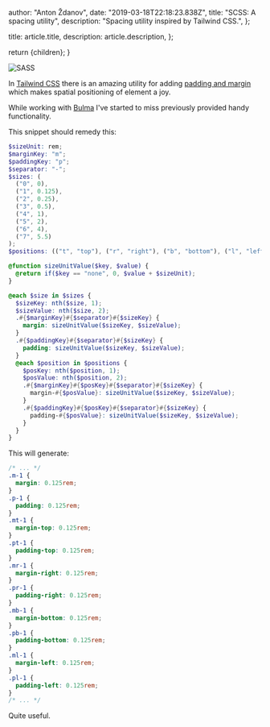 
  author: "Anton Ždanov",
  date: "2019-03-18T22:18:23.838Z",
  title: "SCSS: A spacing utility",
  description: "Spacing utility inspired by Tailwind CSS.",
};

  title: article.title,
  description: article.description,
};

  return <ArticleLayout article={article}>{children}</ArticleLayout>;
}

<Image src={sass} alt="SASS" />

In [Tailwind CSS](https://tailwindcss.com/) there is an amazing utility for adding [padding and margin](https://tailwindcss.com/docs/spacing/#app) which makes spatial positioning of element a joy.

While working with [Bulma](https://bulma.io/) I've started to miss previously provided handy functionality.

This snippet should remedy this:

```scss
$sizeUnit: rem;
$marginKey: "m";
$paddingKey: "p";
$separator: "-";
$sizes: (
  ("0", 0),
  ("1", 0.125),
  ("2", 0.25),
  ("3", 0.5),
  ("4", 1),
  ("5", 2),
  ("6", 4),
  ("7", 5.5)
);
$positions: (("t", "top"), ("r", "right"), ("b", "bottom"), ("l", "left"));

@function sizeUnitValue($key, $value) {
  @return if($key == "none", 0, $value + $sizeUnit);
}

@each $size in $sizes {
  $sizeKey: nth($size, 1);
  $sizeValue: nth($size, 2);
  .#{$marginKey}#{$separator}#{$sizeKey} {
    margin: sizeUnitValue($sizeKey, $sizeValue);
  }
  .#{$paddingKey}#{$separator}#{$sizeKey} {
    padding: sizeUnitValue($sizeKey, $sizeValue);
  }
  @each $position in $positions {
    $posKey: nth($position, 1);
    $posValue: nth($position, 2);
    .#{$marginKey}#{$posKey}#{$separator}#{$sizeKey} {
      margin-#{$posValue}: sizeUnitValue($sizeKey, $sizeValue);
    }
    .#{$paddingKey}#{$posKey}#{$separator}#{$sizeKey} {
      padding-#{$posValue}: sizeUnitValue($sizeKey, $sizeValue);
    }
  }
}
```

This will generate:

```css
/* ... */
.m-1 {
  margin: 0.125rem;
}
.p-1 {
  padding: 0.125rem;
}
.mt-1 {
  margin-top: 0.125rem;
}
.pt-1 {
  padding-top: 0.125rem;
}
.mr-1 {
  margin-right: 0.125rem;
}
.pr-1 {
  padding-right: 0.125rem;
}
.mb-1 {
  margin-bottom: 0.125rem;
}
.pb-1 {
  padding-bottom: 0.125rem;
}
.ml-1 {
  margin-left: 0.125rem;
}
.pl-1 {
  padding-left: 0.125rem;
}
/* ... */
```

Quite useful.
